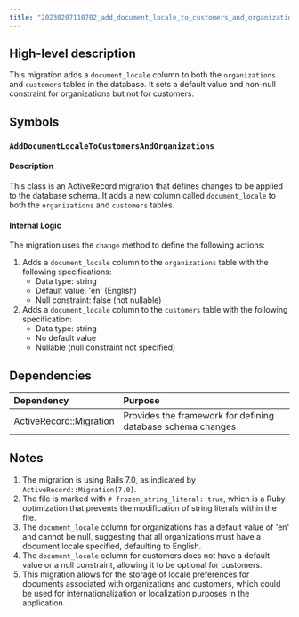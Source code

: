 ```yaml
---
title: "20230207110702_add_document_locale_to_customers_and_organizations.rb"
---
```


## High-level description
This migration adds a `document_locale` column to both the `organizations` and `customers` tables in the database. It sets a default value and non-null constraint for organizations but not for customers.

## Symbols

### `AddDocumentLocaleToCustomersAndOrganizations`
#### Description
This class is an ActiveRecord migration that defines changes to be applied to the database schema. It adds a new column called `document_locale` to both the `organizations` and `customers` tables.

#### Internal Logic
The migration uses the `change` method to define the following actions:
1. Adds a `document_locale` column to the `organizations` table with the following specifications:
   - Data type: string
   - Default value: 'en' (English)
   - Null constraint: false (not nullable)
2. Adds a `document_locale` column to the `customers` table with the following specification:
   - Data type: string
   - No default value
   - Nullable (null constraint not specified)

## Dependencies
| Dependency | Purpose |
|:-----------|:--------|
| ActiveRecord::Migration | Provides the framework for defining database schema changes |

## Notes
1. The migration is using Rails 7.0, as indicated by `ActiveRecord::Migration[7.0]`.
2. The file is marked with `# frozen_string_literal: true`, which is a Ruby optimization that prevents the modification of string literals within the file.
3. The `document_locale` column for organizations has a default value of 'en' and cannot be null, suggesting that all organizations must have a document locale specified, defaulting to English.
4. The `document_locale` column for customers does not have a default value or a null constraint, allowing it to be optional for customers.
5. This migration allows for the storage of locale preferences for documents associated with organizations and customers, which could be used for internationalization or localization purposes in the application.